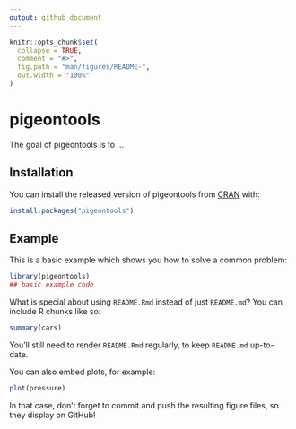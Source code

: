 ```yaml
---
output: github_document
---
```


<!-- README.md is generated from README.Rmd. Please edit that file -->

```r
knitr::opts_chunk$set(
  collapse = TRUE,
  comment = "#>",
  fig.path = "man/figures/README-",
  out.width = "100%"
)
```
# pigeontools

<!-- badges: start -->
<!-- badges: end -->

The goal of pigeontools is to ...

## Installation

You can install the released version of pigeontools from [CRAN](https://CRAN.R-project.org) with:

``` r
install.packages("pigeontools")
```

## Example

This is a basic example which shows you how to solve a common problem:

```r
library(pigeontools)
## basic example code
```

What is special about using `README.Rmd` instead of just `README.md`? You can include R chunks like so:

```r
summary(cars)
```

You'll still need to render `README.Rmd` regularly, to keep `README.md` up-to-date.

You can also embed plots, for example:

```r
plot(pressure)
```

In that case, don't forget to commit and push the resulting figure files, so they display on GitHub!

